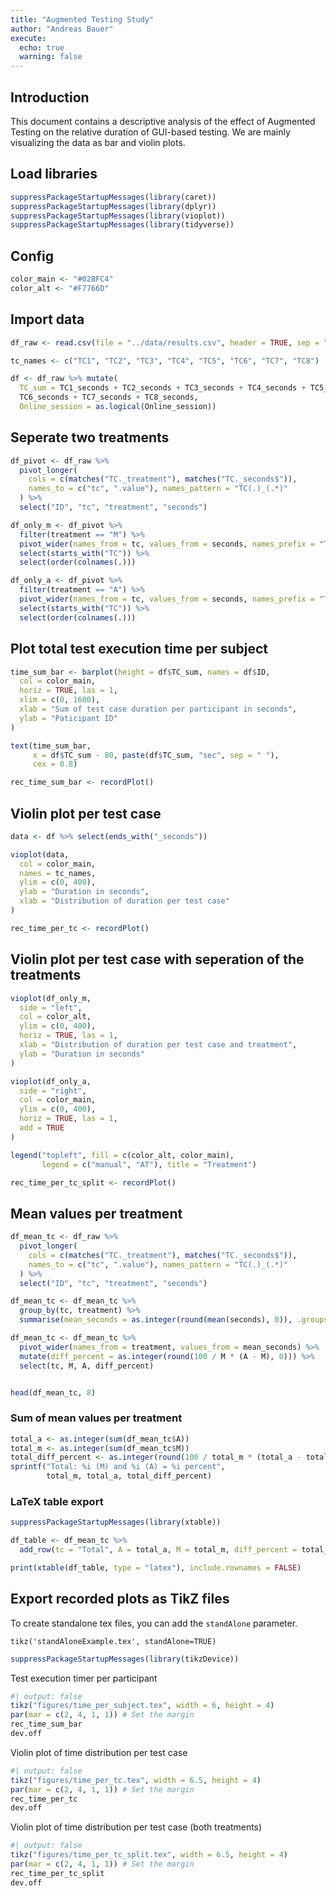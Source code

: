 ```yaml
---
title: "Augmented Testing Study"
author: "Andreas Bauer"
execute:
  echo: true
  warning: false
---
```


## Introduction

This document contains a descriptive analysis of the effect of Augmented Testing on the relative duration of GUI-based testing.
We are mainly visualizing the data as bar and violin plots.

## Load libraries

```r
suppressPackageStartupMessages(library(caret))
suppressPackageStartupMessages(library(dplyr))
suppressPackageStartupMessages(library(vioplot))
suppressPackageStartupMessages(library(tidyverse))
```

## Config

```r
color_main <- "#02BFC4"
color_alt <- "#F7766D"
```

## Import data

```r
df_raw <- read.csv(file = "../data/results.csv", header = TRUE, sep = ",")

tc_names <- c("TC1", "TC2", "TC3", "TC4", "TC5", "TC6", "TC7", "TC8")

df <- df_raw %>% mutate(
  TC_sum = TC1_seconds + TC2_seconds + TC3_seconds + TC4_seconds + TC5_seconds +
  TC6_seconds + TC7_seconds + TC8_seconds,
  Online_session = as.logical(Online_session))

```
## Seperate two treatments
```r
df_pivot <- df_raw %>%
  pivot_longer(
    cols = c(matches("TC._treatment"), matches("TC._seconds$")),
    names_to = c("tc", ".value"), names_pattern = "TC(.)_(.*)"
  ) %>%
  select("ID", "tc", "treatment", "seconds")

df_only_m <- df_pivot %>%
  filter(treatment == "M") %>%
  pivot_wider(names_from = tc, values_from = seconds, names_prefix = "TC") %>%
  select(starts_with("TC")) %>%
  select(order(colnames(.)))

df_only_a <- df_pivot %>%
  filter(treatment == "A") %>%
  pivot_wider(names_from = tc, values_from = seconds, names_prefix = "TC") %>%
  select(starts_with("TC")) %>%
  select(order(colnames(.)))
```

## Plot total test execution time per subject

```r
time_sum_bar <- barplot(height = df$TC_sum, names = df$ID,
  col = color_main,
  horiz = TRUE, las = 1,
  xlim = c(0, 1600),
  xlab = "Sum of test case duration per participant in seconds",
  ylab = "Paticipant ID"
)

text(time_sum_bar,
     x = df$TC_sum - 80, paste(df$TC_sum, "sec", sep = " "),
     cex = 0.8)

rec_time_sum_bar <- recordPlot()
```

## Violin plot per test case
```r
data <- df %>% select(ends_with("_seconds"))

vioplot(data,
  col = color_main,
  names = tc_names,
  ylim = c(0, 400),
  ylab = "Duration in seconds",
  xlab = "Distribution of duration per test case"
)

rec_time_per_tc <- recordPlot()
```
## Violin plot per test case with seperation of the treatments
```r
vioplot(df_only_m,
  side = "left",
  col = color_alt,
  ylim = c(0, 400),
  horiz = TRUE, las = 1,
  xlab = "Distribution of duration per test case and treatment",
  ylab = "Duration in seconds"
)

vioplot(df_only_a,
  side = "right",
  col = color_main,
  ylim = c(0, 400),
  horiz = TRUE, las = 1,
  add = TRUE
)

legend("topleft", fill = c(color_alt, color_main),
       legend = c("manual", "AT"), title = "Treatment")

rec_time_per_tc_split <- recordPlot()
```


## Mean values per treatment

```r
df_mean_tc <- df_raw %>%
  pivot_longer(
    cols = c(matches("TC._treatment"), matches("TC._seconds$")),
    names_to = c("tc", ".value"), names_pattern = "TC(.)_(.*)"
  ) %>%
  select("ID", "tc", "treatment", "seconds")

df_mean_tc <- df_mean_tc %>%
  group_by(tc, treatment) %>%
  summarise(mean_seconds = as.integer(round(mean(seconds), 0)), .groups = "drop")

df_mean_tc <- df_mean_tc %>%
  pivot_wider(names_from = treatment, values_from = mean_seconds) %>%
  mutate(diff_percent = as.integer(round(100 / M * (A - M), 0))) %>%
  select(tc, M, A, diff_percent)


head(df_mean_tc, 8)
```
### Sum of mean values per treatment
```r
total_a <- as.integer(sum(df_mean_tc$A))
total_m <- as.integer(sum(df_mean_tc$M))
total_diff_percent <- as.integer(round(100 / total_m * (total_a - total_m), 0))
sprintf("Total: %i (M) and %i (A) = %i percent",
        total_m, total_a, total_diff_percent)
```

### LaTeX table export
```r
suppressPackageStartupMessages(library(xtable))

df_table <- df_mean_tc %>%
  add_row(tc = "Total", A = total_a, M = total_m, diff_percent = total_diff_percent)

print(xtable(df_table, type = "latex"), include.rownames = FALSE)
```

## Export recorded plots as TikZ files

To create standalone tex files, you can add the `standAlone` parameter.

`tikz('standAloneExample.tex', standAlone=TRUE)`

```r
suppressPackageStartupMessages(library(tikzDevice))
```

Test execution timer per participant

```r
#| output: false
tikz("figures/time_per_subject.tex", width = 6, height = 4)
par(mar = c(2, 4, 1, 1)) # Set the margin
rec_time_sum_bar
dev.off
```
Violin plot of time distribution per test case
```r
#| output: false
tikz("figures/time_per_tc.tex", width = 6.5, height = 4)
par(mar = c(2, 4, 1, 1)) # Set the margin
rec_time_per_tc
dev.off
```

Violin plot of time distribution per test case (both treatments)
```r
#| output: false
tikz("figures/time_per_tc_split.tex", width = 6.5, height = 4)
par(mar = c(2, 4, 1, 1)) # Set the margin
rec_time_per_tc_split
dev.off
```

